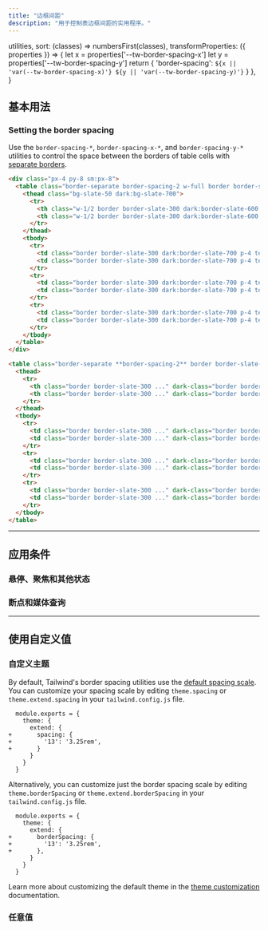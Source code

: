 ```yaml
---
title: "边框间距"
description: "用于控制表边框间距的实用程序。"
---
```



  utilities,
  sort: (classes) => numbersFirst(classes),
  transformProperties: ({ properties }) => {
    let x = properties['--tw-border-spacing-x']
    let y = properties['--tw-border-spacing-y']
    return {
      'border-spacing': `${x || 'var(--tw-border-spacing-x)'} ${y || 'var(--tw-border-spacing-y)'}`
    }
  },
}

## 基本用法

### Setting the border spacing

Use the `border-spacing-*`, `border-spacing-x-*`, and `border-spacing-y-*` utilities to control the space between the borders of table cells with [separate borders](/docs/border-collapse#separate).

```html {{ example: { p: 'none' } }}
<div class="px-4 py-8 sm:px-8">
  <table class="border-separate border-spacing-2 w-full border border-slate-400 dark:border-slate-500 bg-white dark:bg-slate-800 text-sm shadow-sm">
    <thead class="bg-slate-50 dark:bg-slate-700">
      <tr>
        <th class="w-1/2 border border-slate-300 dark:border-slate-600 font-semibold p-4 text-slate-900 dark:text-slate-200 text-left">State</th>
        <th class="w-1/2 border border-slate-300 dark:border-slate-600 font-semibold p-4 text-slate-900 dark:text-slate-200 text-left">City</th>
      </tr>
    </thead>
    <tbody>
      <tr>
        <td class="border border-slate-300 dark:border-slate-700 p-4 text-slate-500 dark:text-slate-400">Indiana</td>
        <td class="border border-slate-300 dark:border-slate-700 p-4 text-slate-500 dark:text-slate-400">Indianapolis</td>
      </tr>
      <tr>
        <td class="border border-slate-300 dark:border-slate-700 p-4 text-slate-500 dark:text-slate-400">Ohio</td>
        <td class="border border-slate-300 dark:border-slate-700 p-4 text-slate-500 dark:text-slate-400">Columbus</td>
      </tr>
      <tr>
        <td class="border border-slate-300 dark:border-slate-700 p-4 text-slate-500 dark:text-slate-400">Michigan</td>
        <td class="border border-slate-300 dark:border-slate-700 p-4 text-slate-500 dark:text-slate-400">Detroit</td>
      </tr>
    </tbody>
  </table>
</div>
```

```html
<table class="border-separate **border-spacing-2** border border-slate-400 ..." dark-class="border-separate **border-spacing-2** border border-slate-500 ...">
  <thead>
    <tr>
      <th class="border border-slate-300 ..." dark-class="border border-slate-600 ...">State</th>
      <th class="border border-slate-300 ..." dark-class="border border-slate-600 ...">City</th>
    </tr>
  </thead>
  <tbody>
    <tr>
      <td class="border border-slate-300 ..." dark-class="border border-slate-700 ...">Indiana</td>
      <td class="border border-slate-300 ..." dark-class="border border-slate-700 ...">Indianapolis</td>
    </tr>
    <tr>
      <td class="border border-slate-300 ..." dark-class="border border-slate-700 ...">Ohio</td>
      <td class="border border-slate-300 ..." dark-class="border border-slate-700 ...">Columbus</td>
    </tr>
    <tr>
      <td class="border border-slate-300 ..." dark-class="border border-slate-700 ...">Michigan</td>
      <td class="border border-slate-300 ..." dark-class="border border-slate-700 ...">Detroit</td>
    </tr>
  </tbody>
</table>
```

---

## <Heading ignore>应用条件</Heading>

### <Heading ignore>悬停、聚焦和其他状态</Heading>

<HoverFocusAndOtherStates element="table" featuredClass="border-spacing-2" />

### <Heading ignore>断点和媒体查询</Heading>

<BreakpointsAndMediaQueries element="table" featuredClass="border-spacing-4" />

---

## 使用自定义值

### 自定义主题

By default, Tailwind's border spacing utilities use the [default spacing scale](/docs/customizing-spacing). You can customize your spacing scale by editing `theme.spacing` or `theme.extend.spacing` in your `tailwind.config.js` file.

```diff-js {{ filename: 'tailwind.config.js' }}
  module.exports = {
    theme: {
      extend: {
+       spacing: {
+         '13': '3.25rem',
+       }
      }
    }
  }
```

Alternatively, you can customize just the border spacing scale by editing `theme.borderSpacing` or `theme.extend.borderSpacing` in your `tailwind.config.js` file.

```diff-js {{ filename: 'tailwind.config.js' }}
  module.exports = {
    theme: {
      extend: {
+       borderSpacing: {
+         '13': '3.25rem',
+       },
      }
    }
  }
```

Learn more about customizing the default theme in the [theme customization](/docs/theme#customizing-the-default-theme) documentation.

### 任意值

<ArbitraryValues property="border-spacing" featuredClass="border-spacing-[7px]" />
